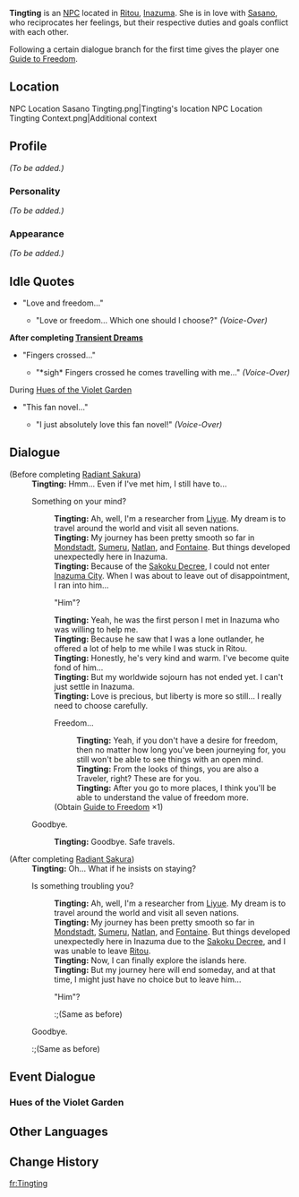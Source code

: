 {{Meta
<!-- Remove this template after adding the missing info -->
|missing_NPC_profile  = yes
}}
{{Character Infobox
|type             = NPC
|image            = NPC Tingting.png
|region           = Inazuma
|region2          = Liyue
|dialoguereward   = {{Card|Guide to Freedom|1}}
}}
'''Tingting''' {{Lang|zh=婷婷|zh_rm=Tíngtíng}} is an [[NPC]] located in [[Ritou]], [[Inazuma]]. She is in love with [[Sasano]], who reciprocates her feelings, but their respective duties and goals conflict with each other.

Following a certain dialogue branch for the first time gives the player one [[Guide to Freedom]].

==Location==
<gallery hideaddbutton="true" captionalign="center">
NPC Location Sasano Tingting.png|Tingting's location
NPC Location Tingting Context.png|Additional context
</gallery>

==Profile==
<!-- detailed story/lore information goes here -->
''(To be added.)''

===Personality===
''(To be added.)''

===Appearance===
''(To be added.)''

==Idle Quotes==
*"Love and freedom..."
**{{A|VO Tingting 01.ogg}} "Love or freedom... Which one should I choose?" ''(Voice-Over)''

'''After completing [[Transient Dreams]]'''
*"Fingers crossed..."
**{{A|VO Tingting 02.ogg}} "*sigh* Fingers crossed he comes travelling with me..." ''(Voice-Over)''

;During [[Hues of the Violet Garden]]
* "This fan novel..."
** {{A|VO Tingting 01 (Irodori).ogg}} "I just absolutely love this fan novel!" ''(Voice-Over)''

==Dialogue==
{{Dialogue start}}
;(Before completing [[Radiant Sakura]])
:'''Tingting:''' Hmm... Even if I've met him, I still have to...
:{{DIcon}} Something on your mind?
::'''Tingting:''' Ah, well, I'm a researcher from [[Liyue]]. My dream is to travel around the world and visit all seven nations.
::'''Tingting:''' My journey has been pretty smooth so far in [[Mondstadt]], [[Sumeru]], [[Natlan]], and [[Fontaine]]. But things developed unexpectedly here in Inazuma.
::'''Tingting:''' Because of the [[Sakoku Decree]], I could not enter [[Inazuma City]]. When I was about to leave out of disappointment, I ran into him...
::{{DIcon}} "Him"?
::'''Tingting:''' Yeah, he was the first person I met in Inazuma who was willing to help me.
::'''Tingting:''' Because he saw that I was a lone outlander, he offered a lot of help to me while I was stuck in Ritou.
::'''Tingting:''' Honestly, he's very kind and warm. I've become quite fond of him...
::'''Tingting:''' But my worldwide sojourn has not ended yet. I can't just settle in Inazuma.
::'''Tingting:''' Love is precious, but liberty is more so still... I really need to choose carefully.
::{{DIcon|Reward}} Freedom...
:::'''Tingting:''' Yeah, if you don't have a desire for freedom, then no matter how long you've been journeying for, you still won't be able to see things with an open mind.
:::'''Tingting:''' From the looks of things, you are also a Traveler, right? These are for you.
:::'''Tingting:''' After you go to more places, I think you'll be able to understand the value of freedom more.
::;(Obtain [[Guide to Freedom]] ×1)
:{{DIcon}} Goodbye.
::'''Tingting:''' Goodbye. Safe travels.

;(After completing [[Radiant Sakura]])
:'''Tingting:''' Oh... What if he insists on staying?
:{{DIcon}} Is something troubling you?
::'''Tingting:''' Ah, well, I'm a researcher from [[Liyue]]. My dream is to travel around the world and visit all seven nations.
::'''Tingting:''' My journey has been pretty smooth so far in [[Mondstadt]], [[Sumeru]], [[Natlan]], and [[Fontaine]]. But things developed unexpectedly here in Inazuma due to the [[Sakoku Decree]], and I was unable to leave [[Ritou]].
::'''Tingting:''' Now, I can finally explore the islands here.
::'''Tingting:''' But my journey here will end someday, and at that time, I might just have no choice but to leave him...
::{{DIcon}} "Him"?
:::;(Same as before)
:{{DIcon}} Goodbye.
::;(Same as before)
{{Dialogue end}}

==Event Dialogue==
===Hues of the Violet Garden===
{{Transclude|Sasano|Hues of the Violet Garden}}

==Other Languages==
{{Other Languages|default_hidden = 1
|en      = Tingting
|zhs     = 婷婷
|zhs_rm  = Tíngtíng
|zht     = 婷婷
|zht_rm  = Tíngtíng
|ja      = 婷婷
|ja_rm   = Teitei{{Assumed}}
|ko      = {{tt|정|婷}}아
|ko_rm   = Jeong'a
|es      = Tingting
|fr      = Tingting
|ru      = Тин Тин
|th      = Tingting
|vi      = Tingting
|de      = Tingting
|id      = Tingting
|pt      = Tingting
}}

==Change History==
{{Change History|2.0}}
<!--
==References==
{{Reflist}}-->

[[fr:Tingting]]